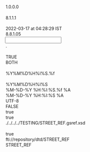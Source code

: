<?xml version="1.0" encoding="UTF-8"?>

<MappingDef type="MSF" version="1.0">
  <Options>
    <Option key="MappingComment"/>
    <Option key="MappingVersion">1.0.0.0</Option>
    <Option key="MappingAuthor"/>
    <Option key="MessageTranslatorVersion">8.1.1.1</Option>
    <Option key="RCode"/>
    <Option key="LastChangedTms">2022-03-17 at 04:28:29 IST</Option>
    <Option key="MappingDesignerVersion">8.8.1.05</Option>
  </Options>
  <Input vendorType="FIXED">
    <Options>
      <Option key="DecimalSeparator">.</Option>
      <Option key="DDLName"/>
      <Option key="IsSingleCharDataDelimiter">TRUE</Option>
      <Option key="TrimFields">BOTH</Option>
      <Option key="NullIdentifiers"/>
      <Option key="TimeStampFormat">%Y%M%D%H%I%S.%f</Option>
      <Option key="MessageType"/>
      <Option key="DateTimeFormat">%Y%M%D%H%I%S</Option>
    </Options>
    <Layout>
      <Override/>
      <field decimals="0" desc="" excludedNullIdentifiers="" ident="IbesTicker" length="7" mandatory="false" mapable="true" match="false" multiple="false" name="IbesTicker" pattern="" pos="1" readonly="false" type="String"/>
      <field decimals="0" desc="" excludedNullIdentifiers="" ident="OfficialTicker" length="7" mandatory="false" mapable="true" match="false" multiple="false" name="OfficialTicker" pattern="" pos="8" readonly="false" type="String"/>
      <field decimals="0" desc="" excludedNullIdentifiers="" ident="HomeMarketCode" length="9" mandatory="false" mapable="true" match="false" multiple="false" name="HomeMarketCode" pattern="" pos="15" readonly="false" type="String"/>
      <field decimals="0" desc="" excludedNullIdentifiers="" ident="CountryId" length="2" mandatory="false" mapable="true" match="false" multiple="false" name="CountryId" pattern="" pos="24" readonly="false" type="String"/>
      <field decimals="0" desc="" excludedNullIdentifiers="" ident="Field1" length="255" mandatory="false" mapable="true" match="false" multiple="false" name="Field1" pattern="" pos="33" readonly="false" type="String"/>
    </Layout>
  </Input>
  <Output>
    <Options>
      <Option key="TimeStampOutputFormat">%M-%D-%Y %H:%I:%S.%f %A</Option>
      <Option key="DateTimeOutputFormat">%M-%D-%Y %H:%I:%S %A</Option>
      <Option key="OutputEncoding">UTF-8</Option>
      <Option key="DefaultEmptyNumericsToZero">FALSE</Option>
      <Option key="AddTZIndicators">true</Option>
      <Option key="AddVendorMnemonic">true</Option>
    </Options>
    <MappingFragments/>
    <OutputDef>
      <Node messageformat="GSREF" name="STREET_REF" type="message">
        <Options>
          <Option key="xsd">./../../../TESTING/STREET_REF.gsref.xsd</Option>
          <Option key="OutputEncoding"/>
          <Option key="AddTZIndicators">true</Option>
          <Option key="SystemId">fti://repository/dtd/STREET_REF</Option>
          <Option key="DocType">STREET_REF</Option>
        </Options>
        <Node name="USERID" type="attribute">
          <expr><![CDATA[return "GUEST";]]></expr>
        </Node>
        <Node name="HEADER" type="element">
          <Node name="CHECKLASTDBUPDATE" type="element">
            <Node name="VALUE" type="attribute">
              <expr><![CDATA[return "N";]]></expr>
            </Node>
          </Node>
          <Node name="CHGAPPRTYP" type="element">
            <Node name="VALUE" type="attribute">
              <expr><![CDATA[return "N";]]></expr>
            </Node>
          </Node>
          <Node name="CURRENTTIMESTAMP" type="element">
            <expr><![CDATA[return TimeStamp();]]></expr>
          </Node>
          <Node name="DATASOURCE" type="element">
            <Node name="VALUE" type="attribute">
              <expr><![CDATA[return "P72";]]></expr>
            </Node>
          </Node>
          <Node name="ISSUERDERIVATIONMODE" type="element">
            <Node name="VALUE" type="attribute">
              <expr><![CDATA[return "N";]]></expr>
            </Node>
          </Node>
          <Node name="MAIN_ENTITY_ID" type="element">
            <Node name="VALUE" type="attribute">
              <expr><![CDATA[return IbesTicker;]]></expr>
            </Node>
          </Node>
          <Node name="MAIN_ENTITY_ID_CTXT_TYP" type="element">
            <Node name="VALUE" type="attribute">
              <expr><![CDATA[return "IBESTKR";]]></expr>
            </Node>
          </Node>
          <Node name="MSGCLASSIFICATION" type="element">
            <Node name="VALUE" type="attribute">
              <expr><![CDATA[return "IBESIDINT";]]></expr>
            </Node>
          </Node>
          <Node name="USERID" type="element">
            <Node name="VALUE" type="attribute">
              <expr><![CDATA[return "IBESTKR";]]></expr>
            </Node>
          </Node>
        </Node>
        <Node name="Issue" type="segment">
          <Node name="ACTION" type="attribute">
            <expr><![CDATA[return "REFERENCE";]]></expr>
          </Node>
          <Node name="TYPE" type="attribute">
            <expr><![CDATA[return "Issue";]]></expr>
          </Node>
        </Node>
        <Execute displayName="HomeMarketCode">
          <expr><![CDATA[return StoreString("HomeMarketCode", If(OneHasValue(HomeMarketCode) && Strcmp(CountryId, "ET"), StrParam(HomeMarketCode, ".", 1), ""));]]></expr>
        </Execute>
        <Execute displayName="OfficialTicker">
          <expr><![CDATA[return StoreString("OfficialTicker", If(OneHasValue(OfficialTicker) && Strcmp(CountryId, "ET"), StrParam(OfficialTicker, ".", 1), ""));]]></expr>
        </Execute>
        <Execute displayName="ISIN">
          <expr><![CDATA[if ((OneHasValue(OfficialTicker) && OneHasValue(CountryId)) && !OneHasValue(GetStringByKey("OfficialTicker")))
	return StoreString("ISIN", Select("", "", "select distinct ISIN.ISS_ID from ft_t_isid ISIN , FT_T_ISID RTTICKER , FT_T_MKIS MKIS, FT_T_MIXR MIXR , FT_T_ISSU issu where RTTICKER.id_ctxt_typ  in ('RTTICKER','BBTRDGSYMB') and RTTICKER.end_tms is null and RTTICKER.ISID_OID = MIXR.isid_oid and MIXR.mkt_iss_oid = MKIS.MKT_ISS_OID and MKIS.gu_id in  (select gu_id from ft_t_guid where geo_unit_id = :2 and  gu_id_ctxt_typ = 'IBES') and MKIS.instr_id = ISIN.instr_id and MKIS.instr_id = ISSU.instr_id and ISSU.ISS_TYP in ('EQSHR','ETF','ETN','RECEIPTS','REALESTA','UNIT','FUND') and isin.id_ctxt_typ ='ISIN' and ISIN.END_TMS is null and MIXR.END_TMS is null and MKIS.END_TMS is null and rtticker.ISS_ID = :1", OfficialTicker, CountryId, "", "", ""));
else if ((OneHasValue(HomeMarketCode) && OneHasValue(CountryId)) && !OneHasValue(GetStringByKey("HomeMarketCode")))
	return StoreString("ISIN", Select("", "", "select distinct ISIN.ISS_ID from ft_t_isid ISIN , FT_T_ISID RTTICKER , FT_T_MKIS MKIS, FT_T_MIXR MIXR , FT_T_ISSU issu where RTTICKER.id_ctxt_typ  in ('RTTICKER','BBTRDGSYMB') and RTTICKER.end_tms is null and RTTICKER.ISID_OID = MIXR.isid_oid and MIXR.mkt_iss_oid = MKIS.MKT_ISS_OID and MKIS.gu_id in  (select gu_id from ft_t_guid where geo_unit_id = :2 and  gu_id_ctxt_typ = 'IBES') and MKIS.instr_id = ISIN.instr_id and MKIS.instr_id = ISSU.instr_id and ISSU.ISS_TYP in ('EQSHR','ETF','ETN','RECEIPTS','REALESTA','UNIT','FUND') and isin.id_ctxt_typ ='ISIN' and ISIN.END_TMS is null and MIXR.END_TMS is null and MKIS.END_TMS is null and rtticker.ISS_ID = :1", HomeMarketCode, CountryId, "", "", ""));
else if (OneHasValue(OfficialTicker) && !OneHasValue(CountryId) )
	return StoreString("ISIN", Select("", "", "select distinct ISIN.ISS_ID from ft_t_isid ISIN , FT_T_ISID RTTICKER , FT_T_MKIS MKIS, FT_T_MIXR MIXR , FT_T_ISSU issu where RTTICKER.id_ctxt_typ  in ('RTTICKER','BBTRDGSYMB') and RTTICKER.end_tms is null and RTTICKER.ISID_OID = MIXR.isid_oid and MIXR.mkt_iss_oid = MKIS.MKT_ISS_OID and MKIS.gu_id in  (select gu_id from ft_t_guid where geo_unit_id = 'NC' and  gu_id_ctxt_typ = 'IBES') and MKIS.instr_id = ISIN.instr_id and MKIS.instr_id = ISSU.instr_id and ISSU.ISS_TYP in ('EQSHR','ETF','ETN','RECEIPTS','REALESTA','UNIT','FUND') and isin.id_ctxt_typ ='ISIN' and ISIN.END_TMS is null and MIXR.END_TMS is null and MKIS.END_TMS is null and rtticker.ISS_ID = :1", OfficialTicker, "", "", "", ""));
else if (OneHasValue(HomeMarketCode) && !OneHasValue(CountryId) )
	return StoreString("ISIN", Select("", "", "select distinct ISIN.ISS_ID from ft_t_isid ISIN , FT_T_ISID RTTICKER , FT_T_MKIS MKIS, FT_T_MIXR MIXR , FT_T_ISSU issu where RTTICKER.id_ctxt_typ  in ('RTTICKER','BBTRDGSYMB') and RTTICKER.end_tms is null and RTTICKER.ISID_OID = MIXR.isid_oid and MIXR.mkt_iss_oid = MKIS.MKT_ISS_OID and MKIS.gu_id in  (select gu_id from ft_t_guid where geo_unit_id = 'NC' and  gu_id_ctxt_typ = 'IBES') and MKIS.instr_id = ISIN.instr_id and MKIS.instr_id = ISSU.instr_id and ISSU.ISS_TYP in ('EQSHR','ETF','ETN','RECEIPTS','REALESTA','UNIT','FUND') and isin.id_ctxt_typ ='ISIN' and ISIN.END_TMS is null and MIXR.END_TMS is null and MKIS.END_TMS is null and rtticker.ISS_ID = :1", HomeMarketCode, "", "", "", ""));
else if ((OneHasValue(OfficialTicker) && OneHasValue(CountryId)) && OneHasValue(GetStringByKey("OfficialTicker")))
	return StoreString("ISIN", Select("", "", "select distinct ISIN.ISS_ID from ft_t_isid ISIN , FT_T_ISID RTTICKER , FT_T_MKIS MKIS, FT_T_MIXR MIXR , FT_T_ISSU issu where RTTICKER.id_ctxt_typ  in ('RTTICKER','BBTRDGSYMB') and RTTICKER.end_tms is null and RTTICKER.ISID_OID = MIXR.isid_oid and MIXR.mkt_iss_oid = MKIS.MKT_ISS_OID and MKIS.gu_id in  (select gu_id from ft_t_guid where geo_unit_id = :2 and  gu_id_ctxt_typ = 'IBES') and MKIS.instr_id = ISIN.instr_id and MKIS.instr_id = ISSU.instr_id and ISSU.ISS_TYP in ('EQSHR','ETF','ETN','RECEIPTS','REALESTA','UNIT','FUND') and isin.id_ctxt_typ ='ISIN' and ISIN.END_TMS is null and MIXR.END_TMS is null and MKIS.END_TMS is null and rtticker.ISS_ID = :1", GetStringByKey("OfficialTicker"), CountryId, "", "", ""));
else if ((OneHasValue(HomeMarketCode) && OneHasValue(CountryId)) && OneHasValue(GetStringByKey("HomeMarketCode")))
	return StoreString("ISIN", Select("", "", "select distinct ISIN.ISS_ID from ft_t_isid ISIN , FT_T_ISID RTTICKER , FT_T_MKIS MKIS, FT_T_MIXR MIXR , FT_T_ISSU issu where RTTICKER.id_ctxt_typ  in ('RTTICKER','BBTRDGSYMB') and RTTICKER.end_tms is null and RTTICKER.ISID_OID = MIXR.isid_oid and MIXR.mkt_iss_oid = MKIS.MKT_ISS_OID and MKIS.gu_id in  (select gu_id from ft_t_guid where geo_unit_id = :2 and  gu_id_ctxt_typ = 'IBES') and MKIS.instr_id = ISIN.instr_id and MKIS.instr_id = ISSU.instr_id and ISSU.ISS_TYP in ('EQSHR','ETF','ETN','RECEIPTS','REALESTA','UNIT','FUND') and isin.id_ctxt_typ ='ISIN' and ISIN.END_TMS is null and MIXR.END_TMS is null and MKIS.END_TMS is null and rtticker.ISS_ID = :1", GetStringByKey("HomeMarketCode"), CountryId, "", "", ""));
else
	return "";]]></expr>
        </Execute>
        <Node displayName="ISIN" name="IssueIdentifier" type="segment">
          <condition><![CDATA[if (OneHasValue(GetStringByKey("ISIN")))
	return "IssueIdentifier";
else
	return "";]]></condition>
          <Node name="ACTION" type="attribute">
            <expr><![CDATA[return "REFERENCE";]]></expr>
          </Node>
          <Node name="TYPE" type="attribute">
            <expr><![CDATA[return "IssueIdentifier";]]></expr>
          </Node>
          <Node name="MATCH" type="attribute">
            <expr><![CDATA[return "ISID3_ID_CTXT_ISS_ID";]]></expr>
          </Node>
          <Node name="ERROR" type="attribute">
            <expr><![CDATA[return "N";]]></expr>
          </Node>
          <Node name="IDCTXTTYP" type="element">
            <Node name="VALUE" type="attribute">
              <expr><![CDATA[return "ISIN";]]></expr>
            </Node>
          </Node>
          <Node name="ISSID" type="element">
            <Node name="VALUE" type="attribute">
              <expr><![CDATA[return GetStringByKey("ISIN");]]></expr>
            </Node>
          </Node>
          <Node name="STARTTMS" type="element">
            <Node name="INSERT_ONLY" type="attribute">
              <expr><![CDATA[return "Y";]]></expr>
            </Node>
            <Node name="TRANSLATE" type="attribute"/>
            <Node name="VALUE" type="attribute">
              <expr><![CDATA[return Transform2FTIDate(SubString(TimeStamp(), 1, 10), "MM-DD-YYYY");]]></expr>
            </Node>
          </Node>
          <Node name="DATASTATTYP" type="element">
            <Node name="INSERT_ONLY" type="attribute"/>
            <Node name="VALUE" type="attribute">
              <expr><![CDATA[return "ACTIVE";]]></expr>
            </Node>
          </Node>
        </Node>
        <Node displayName="RTTICKER" name="IssueIdentifier" type="segment">
          <condition><![CDATA[if (OneHasValue(OfficialTicker, HomeMarketCode))
	return "IssueIdentifier";
else
	return "";]]></condition>
          <Node name="ACTION" type="attribute">
            <expr><![CDATA[return "REFERENCE";]]></expr>
          </Node>
          <Node name="TYPE" type="attribute">
            <expr><![CDATA[return "IssueIdentifier";]]></expr>
          </Node>
          <Node name="MATCH" type="attribute">
            <expr><![CDATA[return "ISID6_CTX_ID_MKT_USG";]]></expr>
          </Node>
          <Node name="ENDDATEIND" type="attribute">
            <expr><![CDATA[return "L";]]></expr>
          </Node>
          <Node name="ERROR" type="attribute">
            <expr><![CDATA[return "N";]]></expr>
          </Node>
          <Node name="IDCTXTTYP" type="element">
            <Node name="VALUE" type="attribute">
              <expr><![CDATA[return "RTTICKER";]]></expr>
            </Node>
          </Node>
          <Node name="ISSID" type="element">
            <Node name="VALUE" type="attribute">
              <expr><![CDATA[if (OneHasValue(OfficialTicker) && !OneHasValue(GetStringByKey("OfficialTicker")))
	return OfficialTicker;
else if (OneHasValue(OfficialTicker) && OneHasValue(GetStringByKey("OfficialTicker")))
	return GetStringByKey("OfficialTicker");
else if (OneHasValue(HomeMarketCode) && !OneHasValue(GetStringByKey("HomeMarketCode")))
	return HomeMarketCode;
else if (OneHasValue(HomeMarketCode) && OneHasValue(GetStringByKey("HomeMarketCode")))
	return GetStringByKey("HomeMarketCode");
else
	return "";]]></expr>
            </Node>
          </Node>
          <Node name="STARTTMS" type="element">
            <Node name="INSERT_ONLY" type="attribute">
              <expr><![CDATA[return "Y";]]></expr>
            </Node>
            <Node name="TRANSLATE" type="attribute"/>
            <Node name="VALUE" type="attribute">
              <expr><![CDATA[return Transform2FTIDate(SubString(TimeStamp(), 1, 10), "MM-DD-YYYY");]]></expr>
            </Node>
          </Node>
          <Node name="DATASTATTYP" type="element">
            <Node name="INSERT_ONLY" type="attribute"/>
            <Node name="VALUE" type="attribute">
              <expr><![CDATA[return "ACTIVE";]]></expr>
            </Node>
          </Node>
        </Node>
        <Node displayName="BBTRDGSYMB" name="IssueIdentifier" type="segment">
          <condition><![CDATA[if (OneHasValue(OfficialTicker, HomeMarketCode))
	return "IssueIdentifier";
else
	return "";]]></condition>
          <Node name="ACTION" type="attribute">
            <expr><![CDATA[return "REFERENCE";]]></expr>
          </Node>
          <Node name="TYPE" type="attribute">
            <expr><![CDATA[return "IssueIdentifier";]]></expr>
          </Node>
          <Node name="MATCH" type="attribute">
            <expr><![CDATA[return "ISID6_CTX_ID_MKT_USG";]]></expr>
          </Node>
          <Node name="ENDDATEIND" type="attribute">
            <expr><![CDATA[return "L";]]></expr>
          </Node>
          <Node name="ERROR" type="attribute">
            <expr><![CDATA[return "N";]]></expr>
          </Node>
          <Node name="IDCTXTTYP" type="element">
            <Node name="VALUE" type="attribute">
              <expr><![CDATA[return "BBTRDGSYMB";]]></expr>
            </Node>
          </Node>
          <Node name="ISSID" type="element">
            <Node name="VALUE" type="attribute">
              <expr><![CDATA[if (OneHasValue(OfficialTicker) && !OneHasValue(GetStringByKey("OfficialTicker")))
	return OfficialTicker;
else if (OneHasValue(OfficialTicker) && OneHasValue(GetStringByKey("OfficialTicker")))
	return GetStringByKey("OfficialTicker");
else if (OneHasValue(HomeMarketCode) && !OneHasValue(GetStringByKey("HomeMarketCode")))
	return HomeMarketCode;
else if (OneHasValue(HomeMarketCode) && OneHasValue(GetStringByKey("HomeMarketCode")))
	return GetStringByKey("HomeMarketCode");
else
	return "";]]></expr>
            </Node>
          </Node>
          <Node name="STARTTMS" type="element">
            <Node name="INSERT_ONLY" type="attribute">
              <expr><![CDATA[return "Y";]]></expr>
            </Node>
            <Node name="TRANSLATE" type="attribute"/>
            <Node name="VALUE" type="attribute">
              <expr><![CDATA[return Transform2FTIDate(SubString(TimeStamp(), 1, 10), "MM-DD-YYYY");]]></expr>
            </Node>
          </Node>
          <Node name="DATASTATTYP" type="element">
            <Node name="INSERT_ONLY" type="attribute"/>
            <Node name="VALUE" type="attribute">
              <expr><![CDATA[return "ACTIVE";]]></expr>
            </Node>
          </Node>
        </Node>
        <Node name="IssueGeoUnit" type="segment">
          <Node name="ACTION" type="attribute">
            <expr><![CDATA[return "REFERENCE";]]></expr>
          </Node>
          <Node name="TYPE" type="attribute">
            <expr><![CDATA[return "IssueGeoUnit";]]></expr>
          </Node>
          <Node name="MATCH" type="attribute">
            <expr><![CDATA[return "ISGU_MATCH_PURP_ID";]]></expr>
          </Node>
          <Node displayName="IBESTKR" name="GeographicUnitIdentifier" type="segment">
            <Node name="ACTION" type="attribute">
              <expr><![CDATA[return "REFERENCE";]]></expr>
            </Node>
            <Node name="TYPE" type="attribute">
              <expr><![CDATA[return "GeographicUnitIdentifier";]]></expr>
            </Node>
            <Node name="COPY_FROM" type="attribute">
              <expr><![CDATA[return "GU_ID,GU_CNT,GU_TYP";]]></expr>
            </Node>
            <Node name="COPY_TO" type="attribute">
              <expr><![CDATA[return "GU_ID,GU_CNT,GU_TYP";]]></expr>
            </Node>
            <Node name="MATCH" type="attribute">
              <expr><![CDATA[return "GUID_MATCH_1";]]></expr>
            </Node>
            <Node name="NESTED_ERR_TXT" type="attribute">
              <expr><![CDATA[return Strcat("27|CONCTNS|NESTED|GUIDCTXTTYP|COUNTRY|GEOUNITID|",
		Strcat(CountryId, "|DATASRCID|P72"));]]></expr>
            </Node>
            <Node name="NESTED_ERR_LVL" type="attribute">
              <expr><![CDATA[return "ERROR";]]></expr>
            </Node>
            <Node name="GEOUNITID" type="element">
              <Node name="VALUE" type="attribute">
                <expr><![CDATA[if (OneHasValue(CountryId))
	return CountryId;
else
	return "NC";]]></expr>
              </Node>
            </Node>
            <Node name="GUIDCTXTTYP" type="element">
              <Node name="VALUE" type="attribute">
                <expr><![CDATA[return "IBES";]]></expr>
              </Node>
            </Node>
          </Node>
          <Node name="ISSGUPURPTYP" type="element">
            <Node name="VALUE" type="attribute">
              <expr><![CDATA[return "TRADING";]]></expr>
            </Node>
          </Node>
          <Node name="STARTTMS" type="element">
            <Node name="INSERT_ONLY" type="attribute">
              <expr><![CDATA[return "Y";]]></expr>
            </Node>
            <Node name="TRANSLATE" type="attribute"/>
            <Node name="VALUE" type="attribute">
              <expr><![CDATA[return Transform2FTIDate(SubString(TimeStamp(), 1, 10), "MM-DD-YYYY");]]></expr>
            </Node>
          </Node>
          <Node name="GUTYP" type="element">
            <Node name="VALUE" type="attribute">
              <expr><![CDATA[return "COUNTRY";]]></expr>
            </Node>
          </Node>
          <Node name="GUCNT" type="element">
            <Node name="VALUE" type="attribute">
              <expr><![CDATA[return "1";]]></expr>
            </Node>
          </Node>
        </Node>
        <Node displayName="IBES" name="IssueIdentifier" type="segment">
          <condition><![CDATA[if (OneHasValue(IbesTicker))
	return "IssueIdentifier";
else
	return "";]]></condition>
          <Node name="ACTION" type="attribute">
            <expr><![CDATA[return "UNKNOWN";]]></expr>
          </Node>
          <Node name="TYPE" type="attribute">
            <expr><![CDATA[return "IssueIdentifier";]]></expr>
          </Node>
          <Node name="MATCH" type="attribute">
            <expr><![CDATA[return "ISID7_INSTR_CTX_MKT_USG";]]></expr>
          </Node>
          <Node name="IDCTXTTYP" type="element">
            <Node name="VALUE" type="attribute">
              <expr><![CDATA[return "IBESTKR";]]></expr>
            </Node>
          </Node>
          <Node name="ISSID" type="element">
            <Node name="VALUE" type="attribute">
              <expr><![CDATA[return IbesTicker;]]></expr>
            </Node>
          </Node>
          <Node name="DATASTATTYP" type="element">
            <Node name="INSERT_ONLY" type="attribute"/>
            <Node name="VALUE" type="attribute">
              <expr><![CDATA[return "ACTIVE";]]></expr>
            </Node>
          </Node>
          <Node name="STARTTMS" type="element">
            <Node name="INSERT_ONLY" type="attribute">
              <expr><![CDATA[return "Y";]]></expr>
            </Node>
            <Node name="TRANSLATE" type="attribute"/>
            <Node name="VALUE" type="attribute">
              <expr><![CDATA[return Transform2FTIDate(SubString(TimeStamp(), 1, 10), "MM-DD-YYYY");]]></expr>
            </Node>
          </Node>
        </Node>
        <Node name="ISIDMarketIssueCrossReference" type="segment">
          <Node name="ACTION" type="attribute">
            <expr><![CDATA[return "UNKNOWN";]]></expr>
          </Node>
          <Node name="TYPE" type="attribute">
            <expr><![CDATA[return "ISIDMarketIssueCrossReference";]]></expr>
          </Node>
          <Node name="ISIDOID" type="element">
            <Node name="VALUE" type="attribute"/>
          </Node>
          <Node name="MIXROID" type="element">
            <Node name="VALUE" type="attribute"/>
          </Node>
          <Node name="MKTISSOID" type="element">
            <Node name="VALUE" type="attribute"/>
          </Node>
        </Node>
      </Node>
    </OutputDef>
  </Output>
  <Translation/>
  <Expressions>
    <Expression enabled="true" ident="KeyStreaming">
      <expr><![CDATA[return IbesTicker;]]></expr>
    </Expression>
    <Expression enabled="false" ident="RecordIdentifier">
      <expr><![CDATA[return "";]]></expr>
    </Expression>
    <Expression enabled="false" ident="GSDMFiltering">
      <expr><![CDATA[return "";]]></expr>
    </Expression>
    <Expression enabled="false" ident="VDSFiltering">
      <expr><![CDATA[return "";]]></expr>
    </Expression>
  </Expressions>
</MappingDef>
